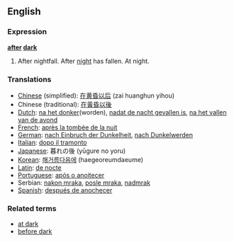 ==English==

===Expression===
'''[[after]] [[dark]]'''

#After nightfall.  After [[night]] has fallen.  At night.

===Translations===
*[[Chinese]] (simplified): [[在黄昏以后]] (zai huanghun yihou)
*Chinese (traditional): [[在黃昏以後]] 
*[[Dutch]]: [[na het donker]](worden), [[nadat de nacht gevallen is]], [[na het vallen van de avond]]
*[[French]]: [[après la tombée de la nuit]]
*[[German]]: [[nach Einbruch der Dunkelheit]], [[nach Dunkelwerden]]
*[[Italian]]: [[dopo il tramonto]]
*[[Japanese]]: 暮れの後 (yūgure no yoru)
*[[Korean]]: [[해거름다음에]] (haegeoreumdaeume)
*[[Latin]]: [[de nocte]]
*[[Portuguese]]: [[após o anoitecer]]
*Serbian: [[nakon mraka]], [[posle mraka]], [[nadmrak]]
*[[Spanish]]: [[después de anochecer]]

===Related terms===

*[[at dark]]
*[[before dark]]